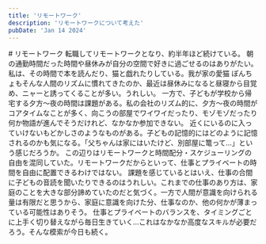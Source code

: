 ```yaml
---
title: 'リモートワーク'
description: 'リモートワークについて考えた'
pubDate: 'Jan 14 2024'
---
```



<VBlock column="auto">
# リモートワーク
転職してリモートワークとなり、約半年ほど続けている。  
朝の通勤時間だった時間や昼休みが自分の空間で好きに過ごせるのはありがたい。私は、その時間で本を読んだり、猫と戯れたりしている。我が家の愛猫 ぽんちょもそんな人間のリズムに慣れてきたのか、最近は昼休みになると昼寝から目覚め、ニャーと誘ってくることが多い。うれしい。  
一方で、子どもが学校から帰宅する夕方〜夜の時間は課題がある。私の会社のリズム的に、夕方〜夜の時間がコアタイムなことが多く、向こうの部屋でワイワイだったり、モゾモゾだったり何か物語が進んでそうだけれど、なかなか参加できない。
近くにいるのに入っていけないもどかしさのようなものがある。子どもの記憶的にはどのように記憶されるのかも気になる。「父ちゃんは家にはいたけど、別部屋に篭って…」という感じだろうか。  
この辺りはリモートワークと時間配分・スケジューリングの自由を混同していた。リモートワークだからといって、仕事とプライベートの時間を自由に配置できるわけではない。  
課題を感じているとはいえ、仕事の合間に子どもの音読を聞いたりできるのはうれしい。これまでの仕事のあり方は、家庭のことを大きな部分諦めていたのだと気づく。一方で人間が意識を向けられる量は有限だと思うから、家庭に意識を向けた分、仕事なのか、他の何かが薄まっている可能性はありそう。  
仕事とプライベートのバランスを、タイミングごとに上手く切り替えながら毎日生きていく…これはなかなか高度なスキルが必要だろう。そんな模索が今日も続く。
</VBlock>